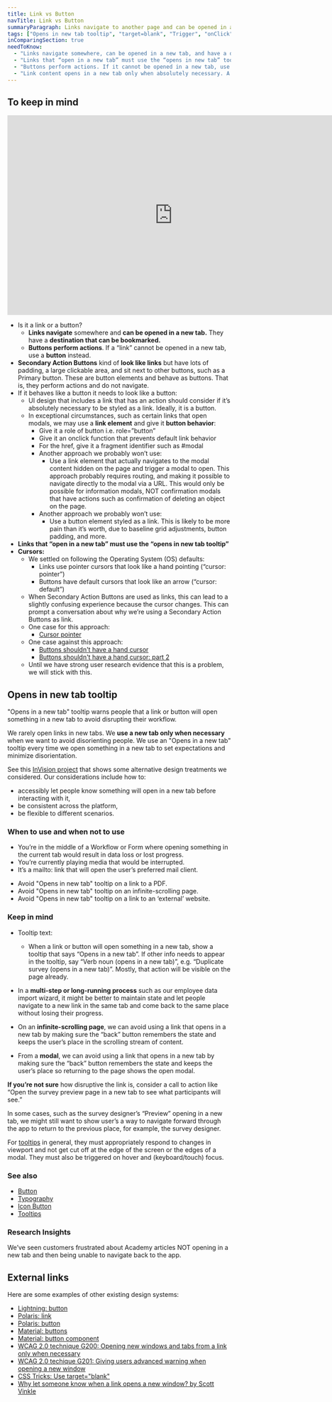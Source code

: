 ```yaml
---
title: Link vs Button
navTitle: Link vs Button
summaryParagraph: Links navigate to another page and can be opened in a new tab. Buttons perform actions.
tags: ["Opens in new tab tooltip", "target=blank", "Trigger", "onClick", "Primary action", "Secondary action", "Default action", "Destructive action"]
inComparingSection: true
needToKnow:
  - "Links navigate somewhere, can be opened in a new tab, and have a destination that can be bookmarked."
  - "Links that “open in a new tab” must use the “opens in new tab” tooltip."
  - "Buttons perform actions. If it cannot be opened in a new tab, use a Button."
  - "Link content opens in a new tab only when absolutely necessary. A new tab can be disorienting. If we need to open something in a new tab, we must use an “Opens in a new tab” tooltip to set expectations and minimize disorientation."
---
```



## To keep in mind

<iframe style="border: none;" width="744" height="450" src="https://www.figma.com/embed?embed_host=share&url=https%3A%2F%2Fwww.figma.com%2Ffile%2Fe3TyAOZKfLg9cA01Iy1Mgm%2FKaizen-Site-embed%3Fnode-id%3D258%253A2389" allowfullscreen></iframe>

*   Is it a link or a button?
    *   **Links navigate** somewhere and **can be opened in a new tab.** They have a **destination that can be bookmarked.**
    *   **Buttons perform actions**. If a “link” cannot be opened in a new tab, use a **button** instead.
*   **Secondary Action Buttons** kind of **look like links** but have lots of padding, a large clickable area, and sit next to other buttons, such as a Primary button. These are button elements and behave as buttons. That is, they perform actions and do not navigate.
*   If it behaves like a button it needs to look like a button:
    *   UI design that includes a link that has an action should consider if it’s absolutely necessary to be styled as a link. Ideally, it is a button.
    *   In exceptional circumstances, such as certain links that open modals, we may use a **link element** and give it **button behavior**:
        *   Give it a role of button i.e. role=”button”
        *   Give it an onclick function that prevents default link behavior
        *   For the href, give it a fragment identifier such as #modal
        *   Another approach we probably won’t use:
            *   Use a link element that actually navigates to the modal content hidden on the page and trigger a modal to open. This approach probably requires routing, and making it possible to navigate directly to the modal via a URL. This would only be possible for information modals, NOT confirmation modals that have actions such as confirmation of deleting an object on the page.
        *   Another approach we probably won’t use:
            *   Use a button element styled as a link. This is likely to be more pain than it’s worth, due to baseline grid adjustments, button padding, and more.
*   **Links that “open in a new tab” must use the “opens in new tab tooltip”**
*   **Cursors:**
    *   We settled on following the Operating System (OS) defaults:
        *   Links use pointer cursors that look like a hand pointing (“cursor: pointer”)
        *   Buttons have default cursors that look like an arrow (“cursor: default”)
    *   When Secondary Action Buttons are used as links, this can lead to a slightly confusing experience because the cursor changes. This can prompt a conversation about why we’re using a Secondary Action Buttons as link.
    *   One case for this approach:
        *   [Cursor pointer](http://kizu.ru/en/issues/cursor-pointer/)
    *   One case against this approach:
        *   [Buttons shouldn't have a hand cursor](https://adamsilver.io/articles/buttons-shouldnt-have-a-hand-cursor/)
        *   [Buttons shouldn't have a hand cursor: part 2](https://adamsilver.io/articles/buttons-shouldnt-have-a-hand-cursor-part-2/)
    *   Until we have strong user research evidence that this is a problem, we will stick with this.

## Opens in new tab tooltip

"Opens in a new tab" tooltip warns people that a link or button will open something in a new tab to avoid disrupting their workflow.

We rarely open links in new tabs. We **use a new tab only when necessary** when we want to avoid disorienting people. We use an "Opens in a new tab" tooltip every time we open something in a new tab to set expectations and minimize disorientation.

See this [InVision project](https://cultureamp.invisionapp.com/share/FXNQYLFUHSJ#/316728973_Index) that shows some alternative design treatments we considered. Our considerations include how to:

- accessibly let people know something will open in a new tab before interacting with it,
- be consistent across the platform,
- be flexible to different scenarios.

### When to use and when not to use

<WhenToUseAndWhenNotToUse>
<WhenToUse>

- You’re in the middle of a Workflow or Form where opening something in the current tab would result in data loss or lost progress.
- You’re currently playing media that would be interrupted.
- It’s a mailto: link that will open the user’s preferred mail client.

</WhenToUse>
<WhenNotToUse>

- Avoid "Opens in new tab" tooltip on a link to a PDF.
- Avoid "Opens in new tab" tooltip on an infinite-scrolling page.
- Avoid "Opens in new tab" tooltip on a link to an ‘external’ website.

</WhenNotToUse>
</WhenToUseAndWhenNotToUse>

### Keep in mind

* Tooltip text:
    * When a link or button will open something in a new tab, show a tooltip that says “Opens in a new tab”. If other info needs to appear in the tooltip, say “Verb noun (opens in a new tab)”, e.g. “Duplicate survey (opens in a new tab)”. Mostly, that action will be visible on the page already.

* In a **multi-step or long-running process** such as our employee data import wizard, it might be better to maintain state and let people navigate to a new link in the same tab and come back to the same place without losing their progress. 

* On an **infinite-scrolling page**, we can avoid using a link that opens in a new tab by making sure the “back” button remembers the state and keeps the user’s place in the scrolling stream of content.

* From a **modal**, we can avoid using a link that opens in a new tab by making sure the “back” button remembers the state and keeps the user’s place so returning to the page shows the open modal.

**If you’re not sure** how disruptive the link is, consider a call to action like “Open the survey preview page in a new tab to see what participants will see.”

In some cases, such as the survey designer’s “Preview” opening in a new tab, we might still want to show user’s a way to navigate forward through the app to return to the previous place, for example, the survey designer.

For [tooltips](/components/tooltip) in general, they must appropriately respond to changes in viewport and not get cut off at the edge of the screen or the edges of a modal. They must also be triggered on hover and (keyboard/touch) focus.


### See also

*   [Button](/components/button)
*   [Typography](/guidelines/typography)
*   [Icon Button](/components/icon-button)
*   [Tooltips](/components/tooltip)


### Research Insights

We’ve seen customers frustrated about Academy articles NOT opening in a new tab and then being unable to navigate back to the app. 



## External links

Here are some examples of other existing design systems:

- [Lightning: button](https://www.lightningdesignsystem.com/components/buttons/#site-main-content)
- [Polaris: link](https://polaris.shopify.com/components/navigation/link)
- [Polaris: button](https://polaris.shopify.com/components/actions/button)
- [Material: buttons](https://material.io/design/components/buttons.html#)
- [Material: button component](https://material.io/develop/web/components/buttons/)
- [WCAG 2.0 technique G200: Opening new windows and tabs from a link only when necessary](https://www.w3.org/TR/WCAG20-TECHS/G200.html)
- [WCAG 2.0 techique G201: Giving users advanced warning when opening a new window](https://www.w3.org/TR/WCAG20-TECHS/G201.html)
- [CSS Tricks: Use target="blank"](https://css-tricks.com/use-target_blank/)
- [Why let someone know when a link opens a new window? by Scott Vinkle](https://medium.com/@svinkle/why-let-someone-know-when-a-link-opens-a-new-window-8699d20ed3b1)


